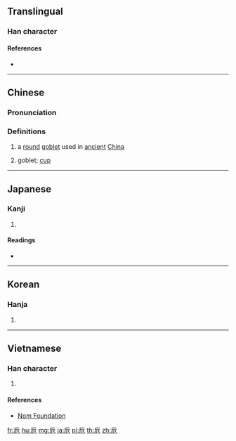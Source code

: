 {{also|巵}}
==Translingual==

===Han character===
{{Han char|rn=26|rad=卩|as=03|sn=5|four=72217|canj=HMSU|ids=⿸𠂋㔾}}

====References====
* {{Han ref|kx=0159.040|dkj=02846|dj=0363.140|hdz=10311.040|uh=536E|ud=21358|bh=A567|bd=42343}}

----

==Chinese==
{{zh-forms|alt=巵}}

===Pronunciation===
{{zh-pron
|m=zhī
|c=zi1
|mc=y
|oc=y
|ma=
|cat=n,cls
}}

===Definitions===
{{zh-hanzi}}

# a [[round]] [[goblet]] used in [[ancient]] [[China]]
# {{zh-classifier|wine|dot=:}} goblet; [[cup]]

----

==Japanese==

===Kanji===
{{ja-kanji|grade=|rs=卩03}}

# {{defn|lang=ja|sort=卩03}}

====Readings====
* {{ja-readings|on=[[し]] (shi)|kun=[[さかずき]] (sakazuki)}}

----

==Korean==

===Hanja===
{{ko-hanja|hangeul=치|rv=chi|mr=ch'i}}

# {{defn|lang=ko|sort=卩03}}

----

==Vietnamese==

===Han character===
{{vi-readings|rs=卩03|hanviet=chi}}

# {{defn|lang=vi|sort=卩03}}

====References====
* [http://nomfoundation.org/common/nom_details.php?codepoint=536e Nom Foundation]

[[fr:卮]]
[[hu:卮]]
[[mg:卮]]
[[ja:卮]]
[[pl:卮]]
[[th:卮]]
[[zh:卮]]